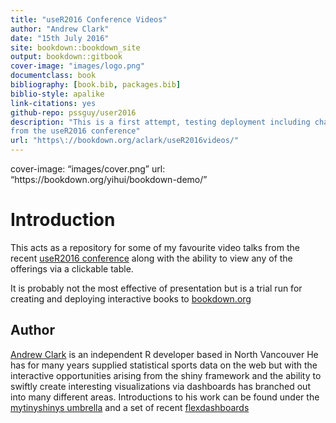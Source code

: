 ```yaml
--- 
title: "useR2016 Conference Videos"
author: "Andrew Clark"
date: "15th July 2016"
site: bookdown::bookdown_site
output: bookdown::gitbook
cover-image: "images/logo.png"
documentclass: book
bibliography: [book.bib, packages.bib]
biblio-style: apalike
link-citations: yes
github-repo: pssguy/user2016
description: "This is a first attempt, testing deployment including chart, interactive table and a selection of videos
from the useR2016 conference"
url: "https\://bookdown.org/aclark/useR2016videos/"
---
```




cover-image: "images/cover.png"
url: "https\://bookdown.org/yihui/bookdown-demo/"

# Introduction

This acts as a repository for some of my favourite video talks from the recent [useR2016 conference](http://user2016.org/) along with the ability to view any of the offerings via a clickable table.

It is probably not the most effective of presentation but is a trial run for creating and deploying interactive books to [bookdown.org](https://bookdown.org/)


## Author {-}
[Andrew Clark](http://www.twitter.com/pssguy) is an independent R developer based in North Vancouver
He has for many years supplied statistical sports data on the web but with the interactive opportunities arising from the shiny framework and the ability to swiftly create interesting visualizations via dashboards has branched out into many different areas. Introductions to his work can be found under the
[mytinyshinys umbrella](https://mytinyshinys.shinyapps.io/dashboard/) and a set of recent [flexdashboards](https://beta.rstudioconnect.com/aclark/flexDashBoard/)



